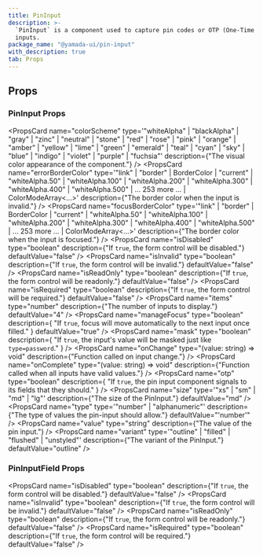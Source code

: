 ```yaml
---
title: PinInput
description: >-
  `PinInput` is a component used to capture pin codes or OTP (One-Time Password)
  inputs.
package_name: "@yamada-ui/pin-input"
with_description: true
tab: Props
---
```


## Props

### PinInput Props

<PropsCard
  name="colorScheme"
  type='"whiteAlpha" | "blackAlpha" | "gray" | "zinc" | "neutral" | "stone" | "red" | "rose" | "pink" | "orange" | "amber" | "yellow" | "lime" | "green" | "emerald" | "teal" | "cyan" | "sky" | "blue" | "indigo" | "violet" | "purple" | "fuchsia"'
  description={"The visual color appearance of the component."}
/>
<PropsCard
  name="errorBorderColor"
  type='"link" | "border" | BorderColor | "current" | "whiteAlpha.50" | "whiteAlpha.100" | "whiteAlpha.200" | "whiteAlpha.300" | "whiteAlpha.400" | "whiteAlpha.500" | ... 253 more ... | ColorModeArray<...>'
  description={"The border color when the input is invalid."}
/>
<PropsCard
  name="focusBorderColor"
  type='"link" | "border" | BorderColor | "current" | "whiteAlpha.50" | "whiteAlpha.100" | "whiteAlpha.200" | "whiteAlpha.300" | "whiteAlpha.400" | "whiteAlpha.500" | ... 253 more ... | ColorModeArray<...>'
  description={"The border color when the input is focused."}
/>
<PropsCard
  name="isDisabled"
  type="boolean"
  description={"If `true`, the form control will be disabled."}
  defaultValue="false"
/>
<PropsCard
  name="isInvalid"
  type="boolean"
  description={"If `true`, the form control will be invalid."}
  defaultValue="false"
/>
<PropsCard
  name="isReadOnly"
  type="boolean"
  description={"If `true`, the form control will be readonly."}
  defaultValue="false"
/>
<PropsCard
  name="isRequired"
  type="boolean"
  description={"If `true`, the form control will be required."}
  defaultValue="false"
/>
<PropsCard
  name="items"
  type="number"
  description={"The number of inputs to display."}
  defaultValue="4"
/>
<PropsCard
  name="manageFocus"
  type="boolean"
  description={
    "If `true`, focus will move automatically to the next input once filled."
  }
  defaultValue="true"
/>
<PropsCard
  name="mask"
  type="boolean"
  description={
    "If `true`, the input's value will be masked just like `type=password`."
  }
/>
<PropsCard
  name="onChange"
  type="(value: string) => void"
  description={"Function called on input change."}
/>
<PropsCard
  name="onComplete"
  type="(value: string) => void"
  description={"Function called when all inputs have valid values."}
/>
<PropsCard
  name="otp"
  type="boolean"
  description={
    "If `true`, the pin input component signals to its fields that they should."
  }
/>
<PropsCard
  name="size"
  type='"xs" | "sm" | "md" | "lg"'
  description={"The size of the PinInput."}
  defaultValue="md"
/>
<PropsCard
  name="type"
  type='"number" | "alphanumeric"'
  description={"The type of values the pin-input should allow."}
  defaultValue="'number'"
/>
<PropsCard
  name="value"
  type="string"
  description={"The value of the pin input."}
/>
<PropsCard
  name="variant"
  type='"outline" | "filled" | "flushed" | "unstyled"'
  description={"The variant of the PinInput."}
  defaultValue="outline"
/>

### PinInputField Props

<PropsCard
  name="isDisabled"
  type="boolean"
  description={"If `true`, the form control will be disabled."}
  defaultValue="false"
/>
<PropsCard
  name="isInvalid"
  type="boolean"
  description={"If `true`, the form control will be invalid."}
  defaultValue="false"
/>
<PropsCard
  name="isReadOnly"
  type="boolean"
  description={"If `true`, the form control will be readonly."}
  defaultValue="false"
/>
<PropsCard
  name="isRequired"
  type="boolean"
  description={"If `true`, the form control will be required."}
  defaultValue="false"
/>
